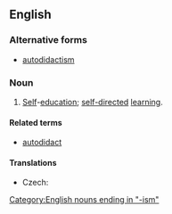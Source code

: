 ==English==
{{wikipedia}}

===Alternative forms===
* [[autodidactism]]

===Noun===
{{en-noun|-}}

# [[Self]]-[[education]]; [[self-directed]] [[learning]].

====Related terms====
* [[autodidact]]

====Translations====
{{trans-top|self-education; self-directed learning}}
* Czech: {{t|cs|samouctví|n}}
{{trans-mid}}
{{trans-bottom}}

[[Category:English nouns ending in "-ism"]]